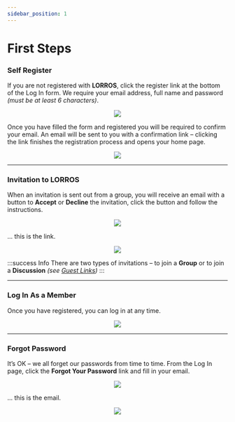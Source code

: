 ```yaml
---
sidebar_position: 1
---
```



# First Steps

### Self Register

If you are not registered with **LORROS**, click the register link at the bottom of the Log In form. We require your email address, full name and password _(must be at least 6 characters)_.

<center>
	<img src={useBaseUrl('/img/started/registration-2.gif')} />
</center>

Once you have filled the form and registered you will be required to confirm your email. An email will be sent to you with a confirmation link – clicking the link finishes the registration process and opens your home page.

<center>
	<img src={useBaseUrl('/img/started/register email.png')} />
</center>

---

### Invitation to **LORROS**

When an invitation is sent out from a group, you will receive an email with a button to **Accept** or **Decline** the invitation, click the button and follow the instructions.

<center>
	<img src={useBaseUrl('/img/started/invite email.png')} />
</center>

... this is the link.

<center>
	<img src={useBaseUrl('/img/started/accept_decline.png')} />
</center>

:::success Info
There are two types of invitations – to join a **Group** or to join a **Discussion** _(see [Guest Links](../guests))_
:::

---

### Log In As a Member

Once you have registered, you can log in at any time.

<center>
	<img src={useBaseUrl('/img/started/login page.png')} />
</center>

---

### Forgot Password

It’s OK – we all forget our passwords from time to time.
From the Log In page, click the **Forgot Your Password** link and fill in your email.

<center>
	<img src={useBaseUrl('/img/started/forgot password page.png')} />
</center>

... this is the email.

<center>
	<img src={useBaseUrl('/img/started/password email.png')} />
</center>
